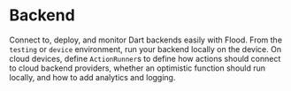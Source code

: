 
# Backend

Connect to, deploy, and monitor Dart backends easily with Flood. From the `testing` or `device` environment, run your backend locally on the device. On cloud devices, define `ActionRunner`s to define how actions should connect to cloud backend providers, whether an optimistic function should run locally, and how to add analytics and logging.

<StayUpdated />

